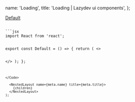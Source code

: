 


  name: 'Loading',
  title: 'Loading | Lazydev ui components',
};

<SidebarLink>
  <a href="#default" className="sidebar__link">
    Default
  </a>
</SidebarLink>

<PrevAndNext
  leftPath="/docs/components/alert"
  rightPath="/docs/components/input"
/>

<div id="default"></div>

<ComponentExample name="Default" paragraph="This is a paragraph">
  <Default />
</ComponentExample>

<Code>
```jsx
import React from 'react';

export const Default = () => {
  return (
    <>
      <div className="w-[40px] h-[40px] rounded-full border-[3px] border-transparent border-r-[#474bff] animate-spin" />
    </>
  );
};
```
</Code>

  <NestedLayout name={meta.name} title={meta.title}>
    {children}
  </NestedLayout>
);

```

```
